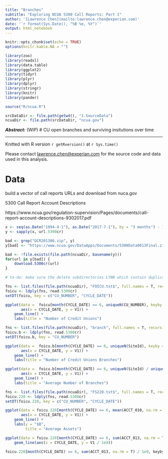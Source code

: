 ```yaml
---
title: "Branches"
subtitle: "Exploring NCUA 5300 Call Reports: Part I"
author: '[Lawrence Chen](mailto:lawrence.chen@experian.com)'
date: '`r format(Sys.Date(), "%B %e, %Y")`'
output: html_notebook
---
```


```r
knitr::opts_chunk$set(echo = TRUE)
options(knitr.kable.NA = "")
```
```r
library(zoo)
library(readxl)
library(data.table)
library(ggplot2)
library(tidyr)
library(plyr)
library(dplyr)
library(stringr)
library(knitr)
library(pander)

source("R/ncua.R")

srcDataDir <- file.path(getwd(), "1.SourceData")
ncuaDir <- file.path(srcDataDir, "ncua.gov")
```

\pagebreak

__*Abstract:*__ (WIP) # CU open branches and surviving insitutions over time 

---

Knitted with R version `r getRversion()` at `r Sys.time()`

Please contact <lawrence.chen@experian.com> for the source code and data used in this analysis.

\pagegreak

# Data

build a vector of call reports URLs and download from nuca.gov

5300 Call Report Account Descriptions

https://www.ncua.gov/regulation-supervision/Pages/documents/call-report-account-descriptions-9302017.pdf

```r
x <- seq(as.Date("1994-4-1"), as.Date("2017-7-1"), by = "3 months") - 1
y <- sapply(x, url.5300cr)

bad <- grep("QCR201306.zip", y)
y[bad] <- "https://www.ncua.gov/DataApps/Documents/5300Data0613Final.zip"

bad <- !file.exists(file.path(ncuaDir, basename(y)))
for(url in y[bad]) {
    download.5300cr(url)
}

# to-do: make sure the delete subdirectories LYNN which contain duplicate files
```

```r
fns <- list.files(file.path(ncuaDir), "FOICU.txt$", full.names = T, recursive = T, ignore.case = T)
foicu <- ldply(fns, read.5300cr)
setDT(foicu, key = c("CU_NUMBER", "CYCLE_DATE"))
```

```r
ggplot(data =  foicu[month(CYCLE_DATE) == 6, uniqueN(CU_NUMBER), keyby = CYCLE_DATE],
       aes(x = CYCLE_DATE, y = V1)) +
    geom_line() +
    labs(title = "Number of Credit Unions")
```


```r
fns <- list.files(file.path(ncuaDir), "branch", full.names = T, recursive = T, ignore.case = T)
foicu.b <- ldply(fns, read.5300cr)
setDT(foicu.b, key = "CU_NUMBER")
```
```r
ggplot(data =  foicu.b[month(CYCLE_DATE) == 6, uniqueN(SiteId), keyby = CYCLE_DATE],
       aes(x = CYCLE_DATE, y = V1)) +
    geom_line() +
    labs(title = "Number of Credit Unions Branches")
```
```r
ggplot(data =  foicu.b[month(CYCLE_DATE) == 6, uniqueN(SiteId) / uniqueN(CU_NUMBER), keyby = CYCLE_DATE],
       aes(x = CYCLE_DATE, y = V1)) +
    geom_line() +
    labs(title = "Average Number of Branches")
```

```r
fns <- list.files(file.path(ncuaDir), "FS220.txt$", full.names = T, recursive = T, ignore.case = T)
foicu.220 <- ldply(fns, read.5300cr)
setDT(foicu.220, key = c("CU_NUMBER", "CYCLE_DATE"))
```

```r
ggplot(data = foicu.220[month(CYCLE_DATE) == 6, mean(ACCT_010, na.rm = T) / 1e9, keyby = CYCLE_DATE],
       aes(x = CYCLE_DATE, y = V1)) +
    geom_line() +
    labs(y = "$B",
         title = "Average Assets")
```

```r
ggplot(data = foicu.220[month(CYCLE_DATE) == 6, sum(ACCT_013, na.rm = T), keyby = CYCLE_DATE]) +
    geom_line(aes(x = CYCLE_DATE, y = V1 / 1e9))

foicu.220[month(CYCLE_DATE) == 6, sum(ACCT_013, na.rm = T) / 1e9, keyby = CYCLE_DATE]
```


